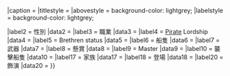 {{Infobox
|title = [[加勒比海盗系列电影|加勒比海盜]]角色
|above = {{{name}}}
|image = {{#if:{{{image|}}}|{{{image}}}}}
|caption = {{{caption|}}}
|titlestyle =
|abovestyle = background-color: lightgrey;
|labelstyle = background-color: lightgrey;

|label2 = 性別
|data2  = {{{gender}}}
|label3 = 職業
|data3  = {{{occupation}}}
|label4 = [[海盜|Pirate]] Lordship
|data4  = {{{pirate_lordship|}}}
|label5 = Brethren status
|data5  = {{{brethren_status|}}}
|label6 = 船隻
|data6  = {{{ships_used|}}}
|label7 = 武器
|data7  = {{{weapons|}}}
|label8 = 懸賞
|data8  = {{{bounty|}}}
|label9 = Master
|data9  = {{{master|}}}
|label10 = 襲擊船隻
|data10  = {{{ships_attacked|}}}
|label17 = 家族
|data17  = {{{family|}}}
|label18 = 登場
|data18  = {{{appearance|}}}
|label20 = 飾演
|data20  = {{{portrayed_by|}}}
}}<noinclude>
{{documentation}}
</noinclude>